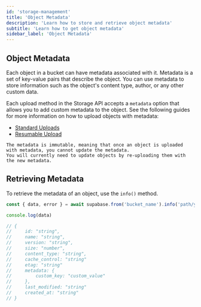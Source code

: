 ```yaml
---
id: 'storage-management'
title: 'Object Metadata'
description: 'Learn how to store and retrieve object metadata'
subtitle: 'Learn how to get object metadata'
sidebar_label: 'Object Metadata'
---
```


## Object Metadata
Each object in a bucket can have metadata associated with it. Metadata is a set of key-value pairs that describe the object.
You can use metadata to store information such as the object's content type, author, or any other custom data.

Each upload method in the Storage API accepts a `metadata` option that allows you to add custom metadata to the object.
See the following guides for more information on how to upload objects with metadata:

- [Standard Uploads](/docs/guides/storage/uploads/standard-uploads#metadata)
- [Resumable Upload](/docs/guides/storage/uploads/resumable-uploads#metadata)


<Admonition type="note">

    The metadata is immutable, meaning that once an object is uploaded with metadata, you cannot update the metadata.
    You will currently need to update objects by re-uploading them with the new metadata.

</Admonition>


## Retrieving Metadata

To retrieve the metadata of an object, use the `info()` method.

```javascript
const { data, error } = await supabase.from('bucket_name').info('path/your/object.png')

console.log(data)

// {
//     id: "string",
//     name: "string",
//     version: "string",
//     size: "number",
//     content_type: "string",
//     cache_control: "string"
//     etag: "string"
//     metadata: {
//         custom_key: "custom_value"
//     },
//     last_modified: "string"
//     created_at: "string"
// }
```